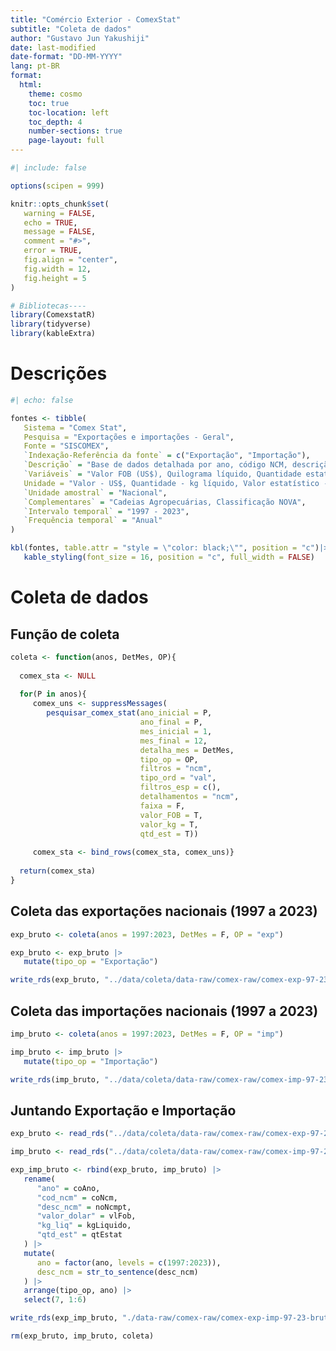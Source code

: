 ```yaml
---
title: "Comércio Exterior - ComexStat"
subtitle: "Coleta de dados"
author: "Gustavo Jun Yakushiji"
date: last-modified
date-format: "DD-MM-YYYY"
lang: pt-BR
format: 
  html:
    theme: cosmo
    toc: true
    toc-location: left
    toc_depth: 4
    number-sections: true
    page-layout: full
---
```


```r
#| include: false

options(scipen = 999)

knitr::opts_chunk$set(
   warning = FALSE,
   echo = TRUE,
   message = FALSE,
   comment = "#>",
   error = TRUE,
   fig.align = "center",
   fig.width = 12,
   fig.height = 5
)

# Bibliotecas----
library(ComexstatR)
library(tidyverse)
library(kableExtra)
```

# Descrições

```r
#| echo: false

fontes <- tibble(
   Sistema = "Comex Stat",
   Pesquisa = "Exportações e importações - Geral",
   Fonte = "SISCOMEX",
   `Indexação-Referência da fonte` = c("Exportação", "Importação"),
   `Descrição` = "Base de dados detalhada por ano, código NCM, descrição NCM, valor dólar FOB (USS), quilograma líquido exportado e quantidade estatística",
   `Variáveis` = "Valor FOB (US$), Quilograma líquido, Quantidade estatística",
   Unidade = "Valor - US$, Quantidade - kg líquido, Valor estatístico - Adimensional",
   `Unidade amostral` = "Nacional",
   `Complementares` = "Cadeias Agropecuárias, Classificação NOVA",
   `Intervalo temporal` = "1997 - 2023",
   `Frequência temporal` = "Anual"
)

kbl(fontes, table.attr = "style = \"color: black;\"", position = "c")|>
   kable_styling(font_size = 16, position = "c", full_width = FALSE)
```

# Coleta de dados

## Função de coleta

```r
coleta <- function(anos, DetMes, OP){
  
  comex_sta <- NULL
  
  for(P in anos){ 
     comex_uns <- suppressMessages(
        pesquisar_comex_stat(ano_inicial = P,
                             ano_final = P,
                             mes_inicial = 1,
                             mes_final = 12,
                             detalha_mes = DetMes,
                             tipo_op = OP,
                             filtros = "ncm",
                             tipo_ord = "val",
                             filtros_esp = c(),
                             detalhamentos = "ncm",
                             faixa = F,
                             valor_FOB = T,
                             valor_kg = T,
                             qtd_est = T))
     
     comex_sta <- bind_rows(comex_sta, comex_uns)}
  
  return(comex_sta) 
}
```

## Coleta das exportações nacionais (1997 a 2023)

```r
exp_bruto <- coleta(anos = 1997:2023, DetMes = F, OP = "exp")

exp_bruto <- exp_bruto |> 
   mutate(tipo_op = "Exportação")

write_rds(exp_bruto, "../data/coleta/data-raw/comex-raw/comex-exp-97-23_bruto.rds")
```

## Coleta das importações nacionais (1997 a 2023)

```r
imp_bruto <- coleta(anos = 1997:2023, DetMes = F, OP = "imp")

imp_bruto <- imp_bruto |> 
   mutate(tipo_op = "Importação")

write_rds(imp_bruto, "../data/coleta/data-raw/comex-raw/comex-imp-97-23-bruto.rds")
```

## Juntando Exportação e Importação

```r
exp_bruto <- read_rds("../data/coleta/data-raw/comex-raw/comex-exp-97-23-bruto.rds")

imp_bruto <- read_rds("../data/coleta/data-raw/comex-raw/comex-imp-97-23-bruto.rds")

exp_imp_bruto <- rbind(exp_bruto, imp_bruto) |> 
   rename(
      "ano" = coAno,
      "cod_ncm" = coNcm,
      "desc_ncm" = noNcmpt,
      "valor_dolar" = vlFob,
      "kg_liq" = kgLiquido,
      "qtd_est" = qtEstat
   ) |> 
   mutate(
      ano = factor(ano, levels = c(1997:2023)),
      desc_ncm = str_to_sentence(desc_ncm)
   ) |> 
   arrange(tipo_op, ano) |> 
   select(7, 1:6)

write_rds(exp_imp_bruto, "./data-raw/comex-raw/comex-exp-imp-97-23-bruto.rds")

rm(exp_bruto, imp_bruto, coleta)
```